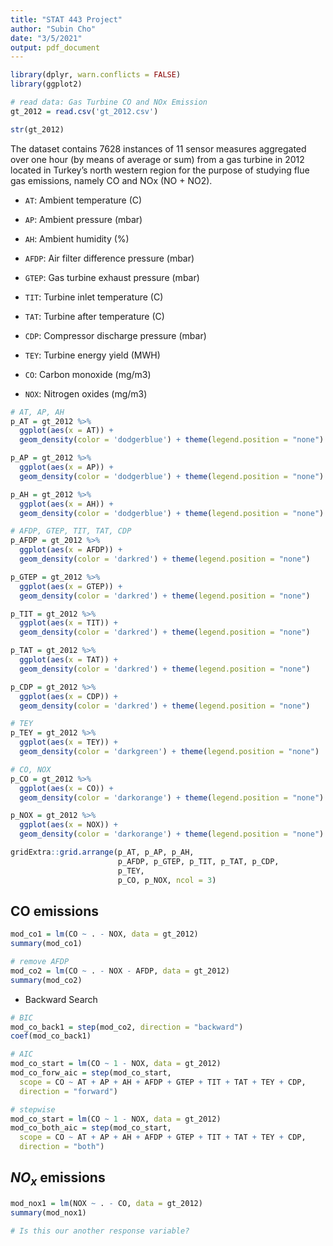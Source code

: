 ```yaml
---
title: "STAT 443 Project"
author: "Subin Cho"
date: "3/5/2021"
output: pdf_document
---
```


```r
library(dplyr, warn.conflicts = FALSE)
library(ggplot2)
```

```r
# read data: Gas Turbine CO and NOx Emission
gt_2012 = read.csv('gt_2012.csv')
```

```r
str(gt_2012)
```

The dataset contains 7628 instances of 11 sensor measures aggregated over one hour (by means of average or sum) from a gas turbine in 2012 located in Turkey's north western region for the purpose of studying flue gas emissions, namely CO and NOx (NO + NO2).

- `AT`: Ambient temperature (C)
- `AP`: Ambient pressure (mbar) 
- `AH`: Ambient humidity (%) 

- `AFDP`: Air filter difference pressure (mbar)
- `GTEP`: Gas turbine exhaust pressure (mbar)
- `TIT`: Turbine inlet temperature (C)
- `TAT`: Turbine after temperature (C)
- `CDP`: Compressor discharge pressure (mbar)

- `TEY`: Turbine energy yield (MWH)

- `CO`: Carbon monoxide (mg/m3)
- `NOX`: Nitrogen oxides (mg/m3)


```r
# AT, AP, AH
p_AT = gt_2012 %>% 
  ggplot(aes(x = AT)) +
  geom_density(color = 'dodgerblue') + theme(legend.position = "none")

p_AP = gt_2012 %>% 
  ggplot(aes(x = AP)) +
  geom_density(color = 'dodgerblue') + theme(legend.position = "none")

p_AH = gt_2012 %>% 
  ggplot(aes(x = AH)) +
  geom_density(color = 'dodgerblue') + theme(legend.position = "none")

# AFDP, GTEP, TIT, TAT, CDP
p_AFDP = gt_2012 %>% 
  ggplot(aes(x = AFDP)) +
  geom_density(color = 'darkred') + theme(legend.position = "none")

p_GTEP = gt_2012 %>% 
  ggplot(aes(x = GTEP)) +
  geom_density(color = 'darkred') + theme(legend.position = "none")

p_TIT = gt_2012 %>% 
  ggplot(aes(x = TIT)) +
  geom_density(color = 'darkred') + theme(legend.position = "none")

p_TAT = gt_2012 %>% 
  ggplot(aes(x = TAT)) +
  geom_density(color = 'darkred') + theme(legend.position = "none")

p_CDP = gt_2012 %>% 
  ggplot(aes(x = CDP)) +
  geom_density(color = 'darkred') + theme(legend.position = "none")

# TEY
p_TEY = gt_2012 %>% 
  ggplot(aes(x = TEY)) +
  geom_density(color = 'darkgreen') + theme(legend.position = "none")

# CO, NOX
p_CO = gt_2012 %>% 
  ggplot(aes(x = CO)) + 
  geom_density(color = 'darkorange') + theme(legend.position = "none")

p_NOX = gt_2012 %>% 
  ggplot(aes(x = NOX)) +
  geom_density(color = 'darkorange') + theme(legend.position = "none")
```

```r
gridExtra::grid.arrange(p_AT, p_AP, p_AH,
                        p_AFDP, p_GTEP, p_TIT, p_TAT, p_CDP,
                        p_TEY,
                        p_CO, p_NOX, ncol = 3)
```

## CO emissions
```r
mod_co1 = lm(CO ~ . - NOX, data = gt_2012)
summary(mod_co1)
```

```r
# remove AFDP
mod_co2 = lm(CO ~ . - NOX - AFDP, data = gt_2012)
summary(mod_co2)
```

- Backward Search
```r
# BIC
mod_co_back1 = step(mod_co2, direction = "backward")
coef(mod_co_back1)
```
```r
# AIC
mod_co_start = lm(CO ~ 1 - NOX, data = gt_2012)
mod_co_forw_aic = step(mod_co_start, 
  scope = CO ~ AT + AP + AH + AFDP + GTEP + TIT + TAT + TEY + CDP, 
  direction = "forward")
```
```r
# stepwise
mod_co_start = lm(CO ~ 1 - NOX, data = gt_2012)
mod_co_both_aic = step(mod_co_start, 
  scope = CO ~ AT + AP + AH + AFDP + GTEP + TIT + TAT + TEY + CDP, 
  direction = "both")
```



## $NO_x$ emissions
```r
mod_nox1 = lm(NOX ~ . - CO, data = gt_2012)
summary(mod_nox1)
```

```r
# Is this our another response variable?
```





